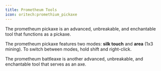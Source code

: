 ```yaml
---
title: Prometheum Tools
icon: oritech:promethium_pickaxe
---
```


<ModAsset location="oritech:promethium_pickaxe" /> The prometheum pickaxe is an advanced, unbreakable, and enchantable tool that functions as a pickaxe.

The prometheum pickaxe features two modes: **silk touch** and **area** (1x3 mining). To switch between modes, hold shift and right-click.

<ModAsset location="oritech:promethium_axe" /> The prometheum battleaxe is another advanced, unbreakable, and enchantable tool that serves as an axe.
